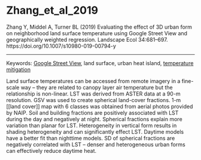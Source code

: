 # Zhang_et_al_2019

Zhang Y, Middel A, Turner BL (2019) Evaluating the effect of 3D urban form on neighborhood land surface temperature using Google Street View and geographically weighted regression. Landscape Ecol 34:681–697. https://doi.org/10.1007/s10980-019-00794-y


---

Keywords: [Google Street View](../topics/GoogleStreetView.qmd), land surface, urban heat island, [temperature mitigation](../topics/TemperatureMitigation.qmd)   

Land surface temperatures can be accessed from remote imagery in a fine-scale way – they are related to canopy layer air temperature but the relationship is non-linear. LST was derived from ASTER data at a 90-m resolution. GSV was used to create spherical land-cover fractions. 1-m [[land cover]] map with 6 classes was obtained from aerial photos provided by NAIP. Soil and building fractions are positively associated with LST during the day and negatively at night. Spherical fractions explain more variation than planar for LST. Heterogeneity in vertical form results in shading heterogeneity and can significantly effect LST. Daytime models have a better fit than nighttime models. SD of spherical fractions are negatively correlated with LST – denser and heterogeneous urban forms can effectively reduce daytime heat.
